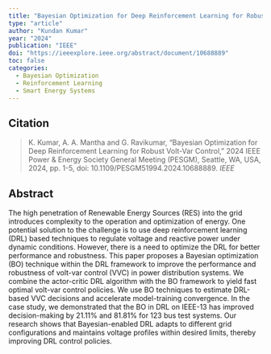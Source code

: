 ```yaml
---
title: "Bayesian Optimization for Deep Reinforcement Learning for Robust Volt-Var Control"
type: "article"
author: "Kundan Kumar"
year: "2024"
publication: "IEEE"
doi: "https://ieeexplore.ieee.org/abstract/document/10688889"
toc: false
categories:
  - Bayesian Optimization
  - Reinforcement Learning
  - Smart Energy Systems
---
```


## Citation

> K. Kumar, A. A. Mantha and G. Ravikumar, "Bayesian Optimization for Deep Reinforcement Learning for Robust Volt-Var Control," 2024 IEEE Power & Energy Society General Meeting (PESGM), Seattle, WA, USA, 2024, pp. 1-5, doi: 10.1109/PESGM51994.2024.10688889. *IEEE*

## Abstract

The high penetration of Renewable Energy Sources (RES) into the grid introduces complexity to the operation and optimization of energy. One potential solution to the challenge is to use deep reinforcement learning (DRL) based techniques to regulate voltage and reactive power under dynamic conditions. However, there is a need to optimize the DRL for better performance and robustness. This paper proposes a Bayesian optimization (BO) technique within the DRL framework to improve the performance and robustness of volt-var control (VVC) in power distribution systems. We combine the actor-critic DRL algorithm with the BO framework to yield fast optimal volt-var control policies. We use BO techniques to estimate DRL-based VVC decisions and accelerate model-training convergence. In the case study, we demonstrated that the BO in DRL on IEEE-13 has improved decision-making by 21.11% and 81.81% for 123 bus test systems. Our research shows that Bayesian-enabled DRL adapts to different grid configurations and maintains voltage profiles within desired limits, thereby improving DRL control policies.

